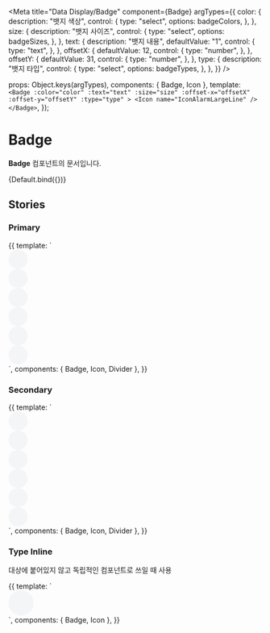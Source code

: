 
<Meta
  title="Data Display/Badge"
  component={Badge}
  argTypes={{
    color: {
      description: "뱃지 색상",
      control: {
        type: "select",
        options: badgeColors,
      },
    },
    size: {
      description: "뱃지 사이즈",
      control: {
        type: "select",
        options: badgeSizes,
      },
    },
    text: {
      description: "뱃지 내용",
      defaultValue: "1",
      control: {
        type: "text",
      },
    },
    offsetX: {
      defaultValue: 12,
      control: {
        type: "number",
      },
    },
    offsetY: {
      defaultValue: 31,
      control: {
        type: "number",
      },
    },
    type: {
      description: "뱃지 타입",
      control: {
        type: "select",
        options: badgeTypes,
      },
    },
  }}
/>

  props: Object.keys(argTypes),
  components: { Badge, Icon },
  template: `
    <Badge
      :color="color"
      :text="text"
      :size="size"
      :offset-x="offsetX"
      :offset-y="offsetY"
      :type="type"
    >
        <Icon name="IconAlarmLargeLine" />
    </Badge>
  `,
});

# Badge

**Badge** 컴포넌트의 문서입니다.

<Story name="Default" height="100px">
  {Default.bind({})}
</Story>

<ArgsTable story="Default" />

## Stories

### Primary

<Canvas>
  <Story name="Primary" height="100px">
    {{
      template: `
        <div>
          <div class="mt-20">
            <Badge
              text="1"
              color="primary"
              size="small"
              :offset-x="12"
              :offset-y="28"
            >
              <Icon name="IconAlarmLargeLine" />
            </Badge>
            <Badge
              text="99+"
              color="primary"
              size="small"
              :offset-x="12"
              :offset-y="28"
              style="margin: 0 24px"
            >
              <Icon name="IconAlarmLargeLine" />
            </Badge>
            <Badge
              text="N"
              color="primary"
              size="small"
              :offset-x="12"
              :offset-y="28"
            >
              <Icon name="IconAlarmLargeLine" />
            </Badge>
          </div>
          <Divider class="my-10" />
          <Badge
            text="1"
            color="primary"
            :offset-x="12"
            :offset-y="38"
          >
            <div style="background: #F4F5F7; border-radius: 50px; width: 38px; height: 38px; display: flex; align-items: center; justify-content: center;">
                <Icon name="IconAlarmLargeLine" />
            </div>
          </Badge>
          <Badge
            text="99+"
            color="primary"
            :offset-x="12"
            :offset-y="38"
            style="margin: 0 24px"
          >
            <div style="background: #F4F5F7; border-radius: 50px; width: 38px; height: 38px; display: flex; align-items: center; justify-content: center;">
              <Icon name="IconAlarmLargeLine" />
            </div>
          </Badge>
          <Badge
            text="N"
            color="primary"
            :offset-x="12"
            :offset-y="38"
          >
            <div style="background: #F4F5F7; border-radius: 50px; width: 38px; height: 38px; display: flex; align-items: center; justify-content: center;">
              <Icon name="IconAlarmLargeLine" />
            </div>
          </Badge>
          <div class="mt-20">
            <Badge
              text="1"
              color="primary"
              size="small"
              :offset-x="12"
              :offset-y="38"
            >
              <div style="background: #F4F5F7; border-radius: 50px; width: 38px; height: 38px; display: flex; align-items: center; justify-content: center;">
                <Icon name="IconAlarmLargeLine" />
              </div>
            </Badge>
            <Badge
              text="99+"
              color="primary"
              size="small"
              :offset-x="12"
              :offset-y="38"
              style="margin: 0 24px"
            >
              <div style="background: #F4F5F7; border-radius: 50px; width: 38px; height: 38px; display: flex; align-items: center; justify-content: center;">
                <Icon name="IconAlarmLargeLine" />
              </div>
            </Badge>
            <Badge
              text="N"
              color="primary"
              size="small"
              :offset-x="12"
              :offset-y="38"
            >
              <div style="background: #F4F5F7; border-radius: 50px; width: 38px; height: 38px; display: flex; align-items: center; justify-content: center;">
                <Icon name="IconAlarmLargeLine" />
              </div>
            </Badge>
          </div>
        </div>
      `,
      components: { Badge, Icon, Divider },
    }}
  </Story>
</Canvas>

### Secondary

<Canvas>
  <Story name="Secondary" height="100px">
    {{
      template: `
        <div>
          <div class="mt-20">
            <Badge
              text="1"
              color="secondary"
              size="small"
              :offset-x="12"
              :offset-y="28"
            >
              <Icon name="IconAlarmLargeLine" />
            </Badge>
            <Badge
              text="99+"
              color="secondary"
              size="small"
              :offset-x="12"
              :offset-y="28"
              style="margin: 0 24px"
            >
              <Icon name="IconAlarmLargeLine" />
            </Badge>
            <Badge
              text="N"
              color="secondary"
              size="small"
              :offset-x="12"
              :offset-y="28"
            >
              <Icon name="IconAlarmLargeLine" />
            </Badge>
          </div>
          <Divider class="my-10" />
          <Badge
            text="1"
            color="secondary"
            :offset-x="12"
            :offset-y="38"
          >
            <div style="background: #F4F5F7; border-radius: 50px; width: 38px; height: 38px; display: flex; align-items: center; justify-content: center;">
              <Icon name="IconAlarmLargeLine" />
            </div>
          </Badge>
          <Badge
            text="99+"
            color="secondary"
            :offset-x="12"
            :offset-y="38"
            style="margin: 0 24px"
          >
            <div style="background: #F4F5F7; border-radius: 50px; width: 38px; height: 38px; display: flex; align-items: center; justify-content: center;">
              <Icon name="IconAlarmLargeLine" />
            </div>
          </Badge>
          <Badge
            text="N"
            color="secondary"
            :offset-x="12"
            :offset-y="38"
          >
            <div style="background: #F4F5F7; border-radius: 50px; width: 38px; height: 38px; display: flex; align-items: center; justify-content: center;">
              <Icon name="IconAlarmLargeLine" />
            </div>
          </Badge>
          <div class="mt-20">
            <Badge
              text="1"
              color="secondary"
              size="small"
              :offset-x="12"
              :offset-y="38"
            >
              <div style="background: #F4F5F7; border-radius: 50px; width: 38px; height: 38px; display: flex; align-items: center; justify-content: center;">
                <Icon name="IconAlarmLargeLine" />
              </div>
            </Badge>
            <Badge
              text="99+"
              color="secondary"
              size="small"
              :offset-x="12"
              :offset-y="38"
              style="margin: 0 24px"
            >
              <div style="background: #F4F5F7; border-radius: 50px; width: 38px; height: 38px; display: flex; align-items: center; justify-content: center;">
                <Icon name="IconAlarmLargeLine" />
              </div>
            </Badge>
            <Badge
              text="N"
              color="secondary"
              size="small"
              :offset-x="12"
              :offset-y="38"
            >
              <div style="background: #F4F5F7; border-radius: 50px; width: 38px; height: 38px; display: flex; align-items: center; justify-content: center;">
                <Icon name="IconAlarmLargeLine" />
              </div>
            </Badge>
          </div>
        </div>
      `,
      components: { Badge, Icon, Divider },
    }}
  </Story>
</Canvas>

### Type Inline
대상에 붙어있지 않고 독립적인 컴포넌트로 쓰일 때 사용

<Canvas>
  <Story name="Type" height="100px">
    {{
      template: `
        <div style="background: #F4F5F7; border-radius: 25px; width: 50px; height: 50px; display: flex; align-items: center; justify-content: center;">
            <Badge
                text="1"
                color="secondary"
                type="inline"
            >
              <Icon name="IconAlarmLargeLine" />
            </Badge>
        </div>
      `,
      components: { Badge, Icon },
    }}
  </Story>
</Canvas>
